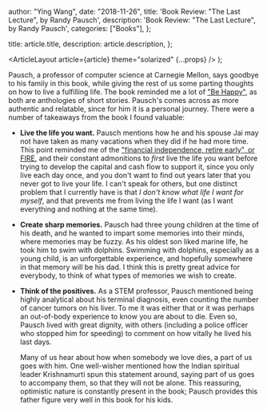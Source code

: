 
  author: "Ying Wang",
  date: "2018-11-26",
  title: 'Book Review: "The Last Lecture", by Randy Pausch',
  description: 'Book Review: "The Last Lecture", by Randy Pausch',
  categories: ["Books"],
};

  title: article.title,
  description: article.description,
};

  <ArticleLayout article={article} theme="solarized" {...props} />
);

Pausch, a professor of computer science at Carnegie Mellon, says goodbye to his
family in this book, while giving the rest of us some parting thoughts on how to
live a fulfilling life. The book reminded me a lot of ["Be
Happy"](/posts/2017/12/17/be_happy), as both are anthologies of short stories.
Pausch's comes across as more authentic and relatable, since for him it is a
personal journey. There were a number of takeaways from the book I found
valuable:

- **Live the life you want.** Pausch mentions how he and his spouse Jai may
  not have taken as many vacations when they did if he had more time. This
  point reminded me of the ["financial independence, retire early", or
  FIRE](https://twocents.lifehacker.com/the-basics-of-fire-financial-independence-and-early-re-1820129768),
  and their constant admonitions to _first_ live the life you want before
  trying to develop the capital and cash flow to support it, since you only
  live each day once, and you don't want to find out years later that you
  never got to live your life. I can't speak for others, but one distinct
  problem that I currently have is that _I don't know what life I want for
  myself_, and that prevents me from living the life I want (as I want
  everything and nothing at the same time).

- **Create sharp memories.** Pausch had three young children at the time of
  his death, and he wanted to impart some memories into their minds, where
  memories may be fuzzy. As his oldest son liked marine life, he took him to
  swim with dolphins. Swimming with dolphins, especially as a young child, is
  an unforgettable experience, and hopefully somewhere in that memory will be
  his dad. I think this is pretty great advice for everybody, to think of what
  types of memories we wish to create.

- **Think of the positives.** As a STEM professor, Pausch mentioned being
  highly analytical about his terminal diagnosis, even counting the number of
  cancer tumors on his liver. To me it was either that or it was perhaps an
  out-of-body experience to know you are about to die. Even so, Pausch lived
  with great dignity, with others (including a police officer who stopped him
  for speeding) to comment on how vitally he lived his last days.

  Many of us hear about how when somebody we love dies, a part of us goes with
  him. One well-wisher mentioned how the Indian spiritual leader Krishnamurti
  spun this statement around, saying part of us goes to accompany them, so
  that they will not be alone. This reassuring, optimistic nature is
  constantly present in the book; Pausch provides this father figure very well
  in this book for his kids.

